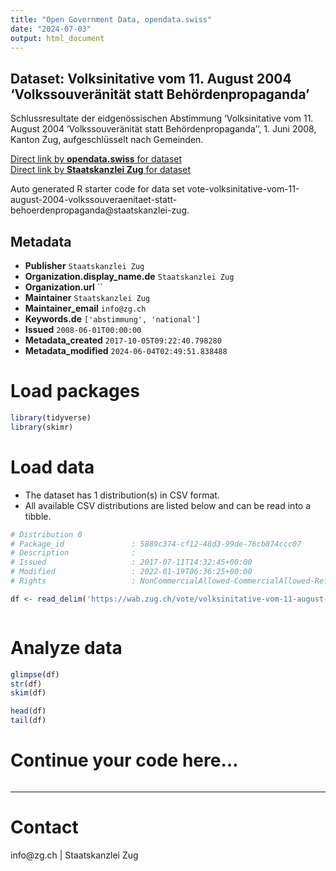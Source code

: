 ```yaml
---
title: "Open Government Data, opendata.swiss"
date: "2024-07-03"
output: html_document
---
```


## Dataset: Volksinitative vom 11. August 2004 'Volkssouveränität statt Behördenpropaganda'

Schlussresultate der eidgenössischen Abstimmung 'Volksinitative vom 11. August 2004 'Volkssouveränität statt Behördenpropaganda'', 1. Juni 2008, Kanton Zug, aufgeschlüsselt nach Gemeinden.

[Direct link by **opendata.swiss** for dataset](https://opendata.swiss/de/dataset/volksinitative-vom-11-august-2004-volkssouveranitat-statt-behordenpropaganda)<br>
[Direct link by **Staatskanzlei Zug** for dataset](https://wab.zug.ch/vote/volksinitative-vom-11-august-2004-volkssouveraenitaet-statt-behoerdenpropaganda/data)

Auto generated R starter code for data set vote-volksinitative-vom-11-august-2004-volkssouveraenitaet-statt-behoerdenpropaganda@staatskanzlei-zug.

## Metadata

- **Publisher** `Staatskanzlei Zug`
- **Organization.display_name.de** `Staatskanzlei Zug`
- **Organization.url** ``
- **Maintainer** `Staatskanzlei Zug`
- **Maintainer_email** `info@zg.ch`
- **Keywords.de** `['abstimmung', 'national']`
- **Issued** `2008-06-01T00:00:00`
- **Metadata_created** `2017-10-05T09:22:40.798280`
- **Metadata_modified** `2024-06-04T02:49:51.838488`


# Load packages

```r

library(tidyverse)
library(skimr)

```

# Load data

-   The dataset has 1 distribution(s) in CSV format.
-   All available CSV distributions are listed below and can be read into a tibble.

```r

# Distribution 0
# Package_id               : 5889c374-cf12-48d3-99de-76cb874ccc07
# Description              : 
# Issued                   : 2017-07-11T14:32:45+00:00
# Modified                 : 2022-01-19T06:36:25+00:00
# Rights                   : NonCommercialAllowed-CommercialAllowed-ReferenceRequired

df <- read_delim('https://wab.zug.ch/vote/volksinitative-vom-11-august-2004-volkssouveraenitaet-statt-behoerdenpropaganda/data-csv')



```

# Analyze data

```r

glimpse(df)
str(df)
skim(df)

head(df)
tail(df)

```

# Continue your code here...

```r

```

------------------------------------------------------------------------

# Contact

info@zg.ch | Staatskanzlei Zug
